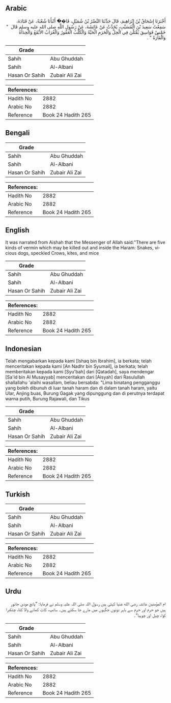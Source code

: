 ## Arabic


<div dir="rtl" lang="ar" style={{fontSize:'larger',backgroundColor:'#f8f9fa',padding:20}}>
أَخْبَرَنَا إِسْحَاقُ بْنُ إِبْرَاهِيمَ، قَالَ حَدَّثَنَا النَّضْرُ بْنُ شُمَيْلٍ، قَا��َ أَنْبَأَنَا شُعْبَةُ، عَنْ قَتَادَةَ، سَمِعْتُ سَعِيدَ بْنَ الْمُسَيَّبِ، يُحَدِّثُ عَنْ عَائِشَةَ، عَنْ رَسُولِ اللَّهِ صلى الله عليه وسلم قَالَ ‏ "‏ خَمْسُ فَوَاسِقَ يُقْتَلْنَ فِي الْحِلِّ وَالْحَرَمِ الْحَيَّةُ وَالْكَلْبُ الْعَقُورُ وَالْغُرَابُ الأَبْقَعُ وَالْحِدَأَةُ وَالْفَأْرَةُ ‏"‏ ‏.‏
</div>
<div style={{backgroundColor:'#f8f9fa',padding:20, marginBottom: 10}}><table> <thead> <tr> <th>Grade</th> <th></th> </tr> </thead> <tbody> <tr><td>Sahih</td><td>Abu Ghuddah</td></tr><tr><td>Sahih</td><td>Al-Albani</td></tr><tr><td>Hasan Or Sahih</td><td>Zubair Ali Zai</td></tr></tbody></table><table> <thead> <tr> <th>References:</th> <th></th> </tr> </thead> <tbody><tr><td>Hadith No</td><td>2882</td></tr><tr><td>Arabic No</td><td>2882</td></tr><tr><td>Reference</td><td>Book 24 Hadith 265</td></tr></tbody></table></div>

## Bengali


<div dir="ltr" lang="bn" style={{fontSize:'larger',backgroundColor:'#f8f9fa',padding:20}}>

</div>
<div style={{backgroundColor:'#f8f9fa',padding:20, marginBottom: 10}}><table> <thead> <tr> <th>Grade</th> <th></th> </tr> </thead> <tbody> <tr><td>Sahih</td><td>Abu Ghuddah</td></tr><tr><td>Sahih</td><td>Al-Albani</td></tr><tr><td>Hasan Or Sahih</td><td>Zubair Ali Zai</td></tr></tbody></table><table> <thead> <tr> <th>References:</th> <th></th> </tr> </thead> <tbody><tr><td>Hadith No</td><td>2882</td></tr><tr><td>Arabic No</td><td>2882</td></tr><tr><td>Reference</td><td>Book 24 Hadith 265</td></tr></tbody></table></div>

## English


<div dir="ltr" lang="en" style={{fontSize:'larger',backgroundColor:'#f8f9fa',padding:20}}>
It was narrated from Aishah that the Messenger of Allah said:"There are five kinds of vermin which may be killed out and inside the Haram: Snakes, vicious dogs, speckled Crows, kites, and mice
</div>
<div style={{backgroundColor:'#f8f9fa',padding:20, marginBottom: 10}}><table> <thead> <tr> <th>Grade</th> <th></th> </tr> </thead> <tbody> <tr><td>Sahih</td><td>Abu Ghuddah</td></tr><tr><td>Sahih</td><td>Al-Albani</td></tr><tr><td>Hasan Or Sahih</td><td>Zubair Ali Zai</td></tr></tbody></table><table> <thead> <tr> <th>References:</th> <th></th> </tr> </thead> <tbody><tr><td>Hadith No</td><td>2882</td></tr><tr><td>Arabic No</td><td>2882</td></tr><tr><td>Reference</td><td>Book 24 Hadith 265</td></tr></tbody></table></div>

## Indonesian


<div dir="ltr" lang="id" style={{fontSize:'larger',backgroundColor:'#f8f9fa',padding:20}}>
Telah mengabarkan kepada kami [Ishaq bin Ibrahim], ia berkata; telah menceritakan kepada kami [An Nadhr bin Syumail], ia berkata; telah memberitakan kepada kami [Syu'bah] dari [Qatadah], saya mendengar [Sa'id bin Al Musayyab] menceritakan dari [Aisyah] dari Rasulullah shallallahu 'alaihi wasallam, beliau bersabda: "Lima binatang pengganggu yang boleh dibunuh di luar tanah haram dan di dalam tanah haram, yaitu Ular, Anjing buas, Burung Gagak yang dipunggung dan di perutnya terdapat warna putih, Burung Rajawali, dan Tikus
</div>
<div style={{backgroundColor:'#f8f9fa',padding:20, marginBottom: 10}}><table> <thead> <tr> <th>Grade</th> <th></th> </tr> </thead> <tbody> <tr><td>Sahih</td><td>Abu Ghuddah</td></tr><tr><td>Sahih</td><td>Al-Albani</td></tr><tr><td>Hasan Or Sahih</td><td>Zubair Ali Zai</td></tr></tbody></table><table> <thead> <tr> <th>References:</th> <th></th> </tr> </thead> <tbody><tr><td>Hadith No</td><td>2882</td></tr><tr><td>Arabic No</td><td>2882</td></tr><tr><td>Reference</td><td>Book 24 Hadith 265</td></tr></tbody></table></div>

## Turkish


<div dir="ltr" lang="tr" style={{fontSize:'larger',backgroundColor:'#f8f9fa',padding:20}}>

</div>
<div style={{backgroundColor:'#f8f9fa',padding:20, marginBottom: 10}}><table> <thead> <tr> <th>Grade</th> <th></th> </tr> </thead> <tbody> <tr><td>Sahih</td><td>Abu Ghuddah</td></tr><tr><td>Sahih</td><td>Al-Albani</td></tr><tr><td>Hasan Or Sahih</td><td>Zubair Ali Zai</td></tr></tbody></table><table> <thead> <tr> <th>References:</th> <th></th> </tr> </thead> <tbody><tr><td>Hadith No</td><td>2882</td></tr><tr><td>Arabic No</td><td>2882</td></tr><tr><td>Reference</td><td>Book 24 Hadith 265</td></tr></tbody></table></div>

## Urdu


<div dir="rtl" lang="ur" style={{fontSize:'larger',backgroundColor:'#f8f9fa',padding:20}}>
ام المؤمنین عائشہ رضی الله عنہا کہتی ہیں رسول اللہ صلی اللہ علیہ وسلم نے فرمایا: ”پانچ موذی جانور ہیں جو حرم اور حرم سے باہر دونوں جگہوں میں مارے جا سکتے ہیں۔ سانپ، کاٹ کھانے والا کتا، چتکبرا کوا، چیل اور چوہیا“۔
</div>
<div style={{backgroundColor:'#f8f9fa',padding:20, marginBottom: 10}}><table> <thead> <tr> <th>Grade</th> <th></th> </tr> </thead> <tbody> <tr><td>Sahih</td><td>Abu Ghuddah</td></tr><tr><td>Sahih</td><td>Al-Albani</td></tr><tr><td>Hasan Or Sahih</td><td>Zubair Ali Zai</td></tr></tbody></table><table> <thead> <tr> <th>References:</th> <th></th> </tr> </thead> <tbody><tr><td>Hadith No</td><td>2882</td></tr><tr><td>Arabic No</td><td>2882</td></tr><tr><td>Reference</td><td>Book 24 Hadith 265</td></tr></tbody></table></div>